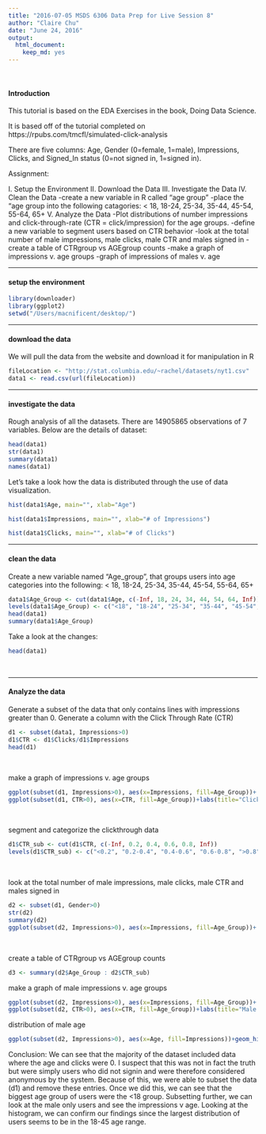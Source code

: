 ```yaml
---
title: "2016-07-05 MSDS 6306 Data Prep for Live Session 8"
author: "Claire Chu"
date: "June 24, 2016"
output:
  html_document:
    keep_md: yes
---
```


<br>

#### Introduction


This tutorial is based on the EDA Exercises in the book, Doing Data Science.

It is based off of the tutorial completed on https://rpubs.com/tmcfl/simulated-click-analysis

There are five columns: Age, Gender (0=female, 1=male), Impressions, Clicks, and Signed_In status (0=not signed in, 1=signed in).

Assignment:

I. Setup the Environment
II. Download the Data
III. Investigate the Data
IV. Clean the Data
-create a new variable in R called "age group"
-place the "age group into the following catagories: < 18, 18-24, 25-34, 35-44, 45-54, 55-64, 65+
V. Analyze the Data
-Plot distributions of number impressions and click-through-rate (CTR = click/impression) for the age groups.
-define a new variable to segment users based on CTR behavior
-look at the total number of male impressions, male clicks, male CTR and males signed in
-create a table of CTRgroup vs AGEgroup counts
-make a graph of impressions v. age groups
-graph of impressions of males v. age

****************************
#### setup the environment

```r
library(downloader)
library(ggplot2)
setwd("/Users/macnificent/desktop/")
`````


****************************

#### download the data

We will pull the data from the website and download it for manipulation in R

```r
fileLocation <- "http://stat.columbia.edu/~rachel/datasets/nyt1.csv"
data1 <- read.csv(url(fileLocation))

```


****************************


#### investigate the data

Rough analysis of all the datasets. There are 14905865 observations of 7 variables. Below are the details of dataset:


```r
head(data1)
str(data1)
summary(data1)
names(data1)
```


Let's take a look how the data is distributed through the use of data visualization.


```r
hist(data1$Age, main="", xlab="Age")
```

```r
hist(data1$Impressions, main="", xlab="# of Impressions")
```

```r
hist(data1$Clicks, main="", xlab="# of Clicks")
```

****************************

#### clean the data

Create a new variable named "Age_group", that groups users into age categories into the following: < 18, 18-24, 25-34, 35-44, 45-54, 55-64, 65+

```r
data1$Age_Group <- cut(data1$Age, c(-Inf, 18, 24, 34, 44, 54, 64, Inf))
levels(data1$Age_Group) <- c("<18", "18-24", "25-34", "35-44", "45-54", "55-64", "65+")
head(data1)
summary(data1$Age_Group)
```

Take a look at the changes:

```r
head(data1)
```
<br>

****************************

#### Analyze the data

Generate a subset of the data that only contains lines with impressions greater than 0. Generate a column with the Click Through Rate (CTR)

```r
d1 <- subset(data1, Impressions>0)
d1$CTR <- d1$Clicks/d1$Impressions
head(d1)
```

<br>

make a graph of impressions v. age groups

```r
ggplot(subset(d1, Impressions>0), aes(x=Impressions, fill=Age_Group))+  geom_histogram(binwidth=1)
ggplot(subset(d1, CTR>0), aes(x=CTR, fill=Age_Group))+labs(title="Click-through rate by age group (05/01/2012)")+geom_histogram(binwidth=.025)
```

<br>

segment and categorize the clickthrough data 

```r
d1$CTR_sub <- cut(d1$CTR, c(-Inf, 0.2, 0.4, 0.6, 0.8, Inf))
levels(d1$CTR_sub) <- c("<0.2", "0.2-0.4", "0.4-0.6", "0.6-0.8", ">0.8")
```

<br>

look at the total number of male impressions, male clicks, male CTR and males signed in

```r
d2 <- subset(d1, Gender>0)
str(d2)
summary(d2)
ggplot(subset(d2, Impressions>0), aes(x=Impressions, fill=Age_Group))+  geom_histogram(binwidth=1)
```
<br>

create a table of CTRgroup vs AGEgroup counts

```r
d3 <- summary(d2$Age_Group : d2$CTR_sub)
```

make a graph of male impressions v. age groups

```r
ggplot(subset(d2, Impressions>0), aes(x=Impressions, fill=Age_Group))+  geom_histogram(binwidth=1)
ggplot(subset(d2, CTR>0), aes(x=CTR, fill=Age_Group))+labs(title="Male Click-through rate by age group (05/01/2012)")+geom_histogram(binwidth=.025)
```

distribution of male age

```r
ggplot(subset(d2, Impressions>0), aes(x=Age, fill=Impressions))+geom_histogram(binwidth=.5)
```

Conclusion: We can see that the majority of the dataset included data where the age and clicks were 0. I suspect that this was not in fact the truth but were simply users who did not signin and were therefore considered anonymous by the system. Because of this, we were able to subset the data (d1) and remove these entries. Once we did this, we can see that the biggest age group of users were the <18 group. Subsetting further, we can look at the male only users and see the impressions v age. Looking at the histogram, we can confirm our findings since the largest distribution of users seems to be in the 18-45 age range.